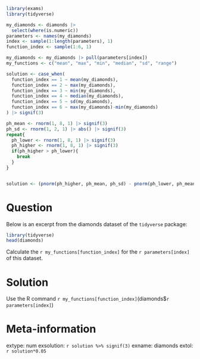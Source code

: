 ```r
library(exams)
library(tidyverse)

my_diamonds <- diamonds |> 
  select(where(is.numeric))
parameters <- names(my_diamonds)
index <- sample(1:length(parameters), 1)
function_index <- sample(1:6, 1)

my_diamonds <- my_diamonds |> pull(parameters[index])
my_functions <- c("mean", "max", "min", "median", "sd", "range")

solution <- case_when(
  function_index == 1 ~ mean(my_diamonds),
  function_index == 2 ~ max(my_diamonds),
  function_index == 3 ~ min(my_diamonds),
  function_index == 4 ~ median(my_diamonds),
  function_index == 5 ~ sd(my_diamonds),
  function_index == 6 ~ max(my_diamonds)-min(my_diamonds)
) |> signif(3)

ph_mean <- rnorm(1, 8, 1) |> signif(3)
ph_sd <- rnorm(1, 2, 1) |> abs() |> signif(3)
repeat{
  ph_lower <- rnorm(1, 8, 1) |> signif(3)
  ph_higher <- rnorm(1, 8, 1) |> signif(3)
  if(ph_higher > ph_lower){
    break
  }
}


solution <- (pnorm(ph_higher, ph_mean, ph_sd) - pnorm(ph_lower, ph_mean, ph_sd)) |> signif(3)


```


Question
========
Below is an excerpt from the diamonds dataset of the `tidyverse` package:

```r
library(tidyverse)
head(diamonds)
```

Calculate the `r my_functions[function_index]` for the `r parameters[index]` of this dataset.


Solution
========
Use the R command `r my_functions[function_index]`(diamonds$`r parameters[index]`)



Meta-information
================
extype: num
exsolution: `r solution %>% signif(3)`
exname: diamonds
extol: `r solution*0.05`
